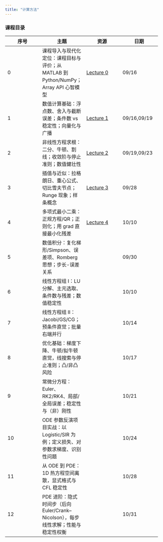 ```yaml
---
title: "计算方法"
---
```


### 课程目录

| 序号 | 主题 | 资源 | 日期 |
| -- | -- | -- | -- | 
|0| 课程导入与现代化定位：课程目标与评价；从 MATLAB 到  Python/NumPy；Array API 心智模型 |[Lecture 0](./00_introduction.html) |09/16|
|1| 数值计算基础：浮点数、舍入与截断误差；条件数 vs  稳定性；向量化与广播 | [Lecture 1](./01_numerical.html) |09/16,09/19|
|2| 非线性方程求根：二分、牛顿、割线；收敛阶与停止准则；数值健壮性 | [Lecture 2](./02_root.html) |09/19,09/23|
|3| 插值与近似：拉格朗日、重心公式、切比雪夫节点；Runge 现象；样条概念 | [Lecture 3](./03_interpolation.html) |09/28|
|4| 多项式最小二乘：正规方程/QR；正则化；用 grad 直接最小化残差 | [Lecture 4](./04_least_squares.html) |10/10|
|5| 数值积分：复化梯形/Simpson、误差项、Romberg 思想；步长-误差关系 | |09/30|
|6| 线性方程组 I：LU 分解、主元选取、条件数与残差；数值稳定性   | |10/10|
|7| 线性方程组 II：Jacobi/GS/CG；预条件直觉；批量右端并行        | |10/14|
|8| 优化基础：梯度下降、牛顿/拟牛顿直觉，线搜索与停止准则；凸/非凸风险 | |10/17|
|9| 常微分方程：Euler、RK2/RK4、局部/全局误差；稳定性与（非）刚性 | |10/21|
|10| ODE 参数反演项目实战：以 Logistic/SIR 为例；定义损失、对参数求梯度、识别性问题 | |10/24|
|11| 从 ODE 到 PDE：1D 热方程空间离散，显式格式与 CFL 稳定性     | |10/28|
|12| PDE 进阶：隐式时间步（后向  Euler/Crank–Nicolson），每步线性求解；性能与稳定性权衡 | |10/31|
